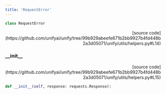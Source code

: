 ```yaml
---
title: 'RequestError'
---
```


```python
class RequestError
```

<p align="right">[source code](https://github.com/unifyai/unify/tree/99b929abeefe671b2bb9927b4fd448b2a3d05071/unify/utils/helpers.py#L14)</p>



### \_\_init\_\_

<p align="right">[source code](https://github.com/unifyai/unify/tree/99b929abeefe671b2bb9927b4fd448b2a3d05071/unify/utils/helpers.py#L15)</p>

```python
def __init__(self, response: requests.Response):
```

